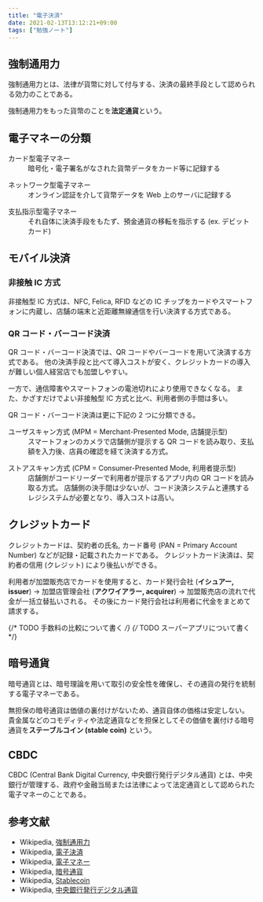 ```yaml
---
title: "電子決済"
date: 2021-02-13T13:12:21+09:00
tags: ["勉強ノート"]
---
```


## 強制通用力

強制通用力とは、法律が貨幣に対して付与する、決済の最終手段として認められる効力のことである。

強制通用力をもった貨幣のことを**法定通貨**という。

## 電子マネーの分類

<dl>
  <dt>カード型電子マネー</dt>
  <dd>暗号化・電子署名がなされた貨幣データをカード等に記録する</dd>
</dl>

<dl>
  <dt>ネットワーク型電子マネー</dt>
  <dd>オンライン認証を介して貨幣データを Web 上のサーバに記録する</dd>
</dl>

<dl>
  <dt>支払指示型電子マネー</dt>
  <dd>
    それ自体に決済手段をもたず、預金通貨の移転を指示する (ex. デビットカード)
  </dd>
</dl>

## モバイル決済

### 非接触 IC 方式

非接触型 IC 方式は、NFC, Felica, RFID などの IC チップをカードやスマートフォンに内蔵し、店舗の端末と近距離無線通信を行い決済する方式である。

### QR コード・バーコード決済

QR コード・バーコード決済では、QR コードやバーコードを用いて決済する方式である。
他の決済手段と比べて導入コストが安く、クレジットカードの導入が難しい個人経営店でも加盟しやすい。

一方で、通信障害やスマートフォンの電池切れにより使用できなくなる。
また、かざすだけでよい非接触型 IC 方式と比べ、利用者側の手間は多い。

QR コード・バーコード決済は更に下記の 2 つに分類できる。

<dl>
  <dt>ユーザスキャン方式 (MPM = Merchant-Presented Mode, 店舗提示型)</dt>
  <dd>
    スマートフォンのカメラで店舗側が提示する QR
    コードを読み取り、支払額を入力後、店員の確認を経て決済する方式。
  </dd>
</dl>

<dl>
  <dt>ストアスキャン方式 (CPM = Consumer-Presented Mode, 利用者提示型)</dt>
  <dd>
    店舗側がコードリーダーで利用者が提示するアプリ内の QR コードを読み取る方式。
    店舗側の決手間は少ないが、コード決済システムと連携するレジシステムが必要となり、導入コストは高い。
  </dd>
</dl>

## クレジットカード

クレジットカードは、契約者の氏名, カード番号 (PAN = Primary Account Number) などが記録・記載されたカードである。
クレジットカード決済は、契約者の信用 (クレジット) により後払いができる。

利用者が加盟販売店でカードを使用すると、カード発行会社 (**イシュアー, issuer**) → 加盟店管理会社 (**アクワイアラー, acquirer**) → 加盟販売店の流れで代金が一括立替払いされる。
その後にカード発行会社は利用者に代金をまとめて請求する。

{/* TODO 手数料の比較について書く */}
{/* TODO スーパーアプリについて書く */}

## 暗号通貨

暗号通貨とは、暗号理論を用いて取引の安全性を確保し、その通貨の発行を統制する電子マネーである。

無担保の暗号通貨は価値の裏付けがないため、通貨自体の価格は安定しない。
貴金属などのコモディティや法定通貨などを担保としてその価値を裏付ける暗号通貨を**ステーブルコイン (stable coin)** という。

## CBDC

CBDC (Central Bank Digital Currency, 中央銀行発行デジタル通貨) とは、中央銀行が管理する、政府や金融当局または法律によって法定通貨として認められた電子マネーのことである。

## 参考文献

- Wikipedia, [強制通用力](https://ja.wikipedia.org/wiki/%E5%BC%B7%E5%88%B6%E9%80%9A%E7%94%A8%E5%8A%9B)
- Wikipedia, [電子決済](https://ja.wikipedia.org/wiki/%E9%9B%BB%E5%AD%90%E6%B1%BA%E6%B8%88)
- Wikipedia, [電子マネー](https://ja.wikipedia.org/wiki/%E9%9B%BB%E5%AD%90%E3%83%9E%E3%83%8D%E3%83%BC)
- Wikipedia, [暗号通貨](https://ja.wikipedia.org/wiki/%E6%9A%97%E5%8F%B7%E9%80%9A%E8%B2%A8)
- Wikipedia, [Stablecoin](https://en.wikipedia.org/wiki/Stablecoin)
- Wikipedia, [中央銀行発行デジタル通貨](https://ja.wikipedia.org/wiki/%E4%B8%AD%E5%A4%AE%E9%8A%80%E8%A1%8C%E7%99%BA%E8%A1%8C%E3%83%87%E3%82%B8%E3%82%BF%E3%83%AB%E9%80%9A%E8%B2%A8)
